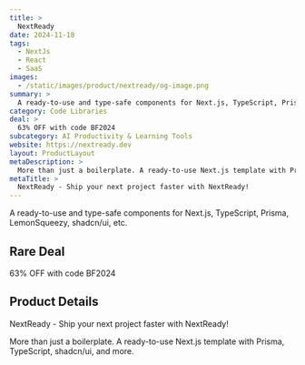 ```yaml
---
title: >
  NextReady
date: 2024-11-18
tags:
  - NextJs
  - React
  - SaaS
images:
  - /static/images/product/nextready/og-image.png
summary: >
  A ready-to-use and type-safe components for Next.js, TypeScript, Prisma, LemonSqueezy, shadcn/ui, etc.
category: Code Libraries
deal: >
  63% OFF with code BF2024
subcategory: AI Productivity & Learning Tools
website: https://nextready.dev
layout: ProductLayout
metaDescription: >
  More than just a boilerplate. A ready-to-use Next.js template with Prisma, TypeScript, shadcn/ui, and more.
metaTitle: >
  NextReady - Ship your next project faster with NextReady!
---
```

A ready-to-use and type-safe components for Next.js, TypeScript, Prisma, LemonSqueezy, shadcn/ui, etc.

## Rare Deal

63% OFF with code BF2024
## Product Details
NextReady - Ship your next project faster with NextReady!

More than just a boilerplate. A ready-to-use Next.js template with Prisma, TypeScript, shadcn/ui, and more.
